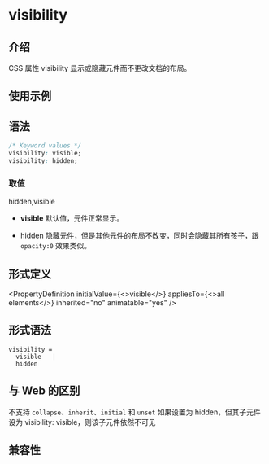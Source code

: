 # visibility

## 介绍

CSS 属性 visibility 显示或隐藏元件而不更改文档的布局。

## 使用示例


<Go
  example="css-api"
  defaultFile="src/visibility/App.tsx"
  img="/assets/doc/css/visibility.jpg"
  entry="src/visibility"
  defaultEntryFile="dist/visibility.lynx.bundle"
/>

## 语法

```css
/* Keyword values */
visibility: visible;
visibility: hidden;
```

### 取值

hidden,visible

- **visible**
  默认值，元件正常显示。

- hidden
  隐藏元件，但是其他元件的布局不改变，同时会隐藏其所有孩子，跟 `opacity:0` 效果类似。

## 形式定义


<PropertyDefinition
  initialValue={<>visible</>}
  appliesTo={<>all elements</>}
  inherited="no"
  animatable="yes"
/>

## 形式语法

```
visibility =
  visible   |
  hidden
```

## 与 Web 的区别

不支持 `collapse`、`inherit`、`initial` 和 `unset`
如果设置为 hidden，但其子元件设为 visibility: visible，则该子元件依然不可见

## 兼容性


<LegacyCompatTable metadata="css/properties/visibility" />
